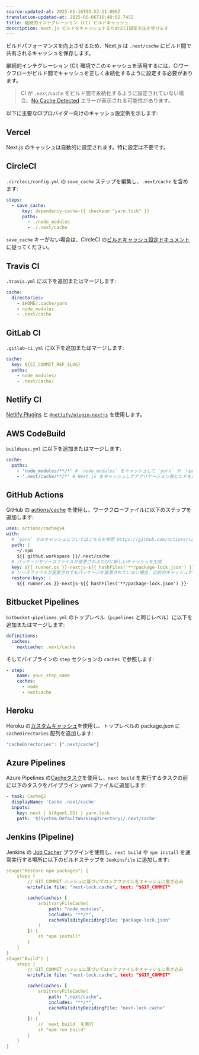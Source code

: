 ```yaml
---
source-updated-at: 2025-05-16T04:52:11.000Z
translation-updated-at: 2025-06-06T16:40:02.745Z
title: 継続的インテグレーション (CI) ビルドキャッシュ
description: Next.js ビルドをキャッシュするためのCI設定方法を学びます
---
```


ビルドパフォーマンスを向上させるため、Next.js は `.next/cache` にビルド間で共有されるキャッシュを保存します。

継続的インテグレーション (CI) 環境でこのキャッシュを活用するには、CIワークフローがビルド間でキャッシュを正しく永続化するように設定する必要があります。

> CI が `.next/cache` をビルド間で永続化するように設定されていない場合、[No Cache Detected](/docs/messages/no-cache) エラーが表示される可能性があります。

以下に主要なCIプロバイダー向けのキャッシュ設定例を示します:

## Vercel

Next.js のキャッシュは自動的に設定されます。特に設定は不要です。

## CircleCI

`.circleci/config.yml` の `save_cache` ステップを編集し、`.next/cache` を含めます:

```yaml
steps:
  - save_cache:
      key: dependency-cache-{{ checksum "yarn.lock" }}
      paths:
        - ./node_modules
        - ./.next/cache
```

`save_cache` キーがない場合は、CircleCI の[ビルドキャッシュ設定ドキュメント](https://circleci.com/docs/2.0/caching/)に従ってください。

## Travis CI

`.travis.yml` に以下を追加またはマージします:

```yaml
cache:
  directories:
    - $HOME/.cache/yarn
    - node_modules
    - .next/cache
```

## GitLab CI

`.gitlab-ci.yml` に以下を追加またはマージします:

```yaml
cache:
  key: ${CI_COMMIT_REF_SLUG}
  paths:
    - node_modules/
    - .next/cache/
```

## Netlify CI

[Netlify Plugins](https://www.netlify.com/products/build/plugins/) と [`@netlify/plugin-nextjs`](https://www.npmjs.com/package/@netlify/plugin-nextjs) を使用します。

## AWS CodeBuild

`buildspec.yml` に以下を追加またはマージします:

```yaml
cache:
  paths:
    - 'node_modules/**/*' # `node_modules` をキャッシュして `yarn` や `npm i` を高速化
    - '.next/cache/**/*' # Next.js をキャッシュしてアプリケーション再ビルドを高速化
```

## GitHub Actions

GitHub の [actions/cache](https://github.com/actions/cache) を使用し、ワークフローファイルに以下のステップを追加します:

```yaml
uses: actions/cache@v4
with:
  # `yarn` でのキャッシュについてはこちらを参照 https://github.com/actions/cache/blob/main/examples.md#node---yarn または actions/setup-node のキャッシュ機能を活用できます https://github.com/actions/setup-node
  path: |
    ~/.npm
    ${{ github.workspace }}/.next/cache
  # パッケージやソースファイルが変更されるたびに新しいキャッシュを生成
  key: ${{ runner.os }}-nextjs-${{ hashFiles('**/package-lock.json') }}-${{ hashFiles('**/*.js', '**/*.jsx', '**/*.ts', '**/*.tsx') }}
  # ソースファイルが変更されてもパッケージが変更されていない場合、以前のキャッシュからリビルド
  restore-keys: |
    ${{ runner.os }}-nextjs-${{ hashFiles('**/package-lock.json') }}-
```

## Bitbucket Pipelines

`bitbucket-pipelines.yml` のトップレベル（`pipelines` と同じレベル）に以下を追加またはマージします:

```yaml
definitions:
  caches:
    nextcache: .next/cache
```

そしてパイプラインの `step` セクションの `caches` で参照します:

```yaml
- step:
    name: your_step_name
    caches:
      - node
      - nextcache
```

## Heroku

Heroku の[カスタムキャッシュ](https://devcenter.heroku.com/articles/nodejs-support#custom-caching)を使用し、トップレベルの package.json に `cacheDirectories` 配列を追加します:

```javascript
"cacheDirectories": [".next/cache"]
```

## Azure Pipelines

Azure Pipelines の[Cacheタスク](https://docs.microsoft.com/en-us/azure/devops/pipelines/tasks/utility/cache)を使用し、`next build` を実行するタスクの前に以下のタスクをパイプライン yaml ファイルに追加します:

```yaml
- task: Cache@2
  displayName: 'Cache .next/cache'
  inputs:
    key: next | $(Agent.OS) | yarn.lock
    path: '$(System.DefaultWorkingDirectory)/.next/cache'
```

## Jenkins (Pipeline)

Jenkins の [Job Cacher](https://www.jenkins.io/doc/pipeline/steps/jobcacher/) プラグインを使用し、`next build` や `npm install` を通常実行する場所に以下のビルドステップを `Jenkinsfile` に追加します:

```yaml
stage("Restore npm packages") {
    steps {
        // GIT_COMMIT ハッシュに基づいてロックファイルをキャッシュに書き込み
        writeFile file: "next-lock.cache", text: "$GIT_COMMIT"

        cache(caches: [
            arbitraryFileCache(
                path: "node_modules",
                includes: "**/*",
                cacheValidityDecidingFile: "package-lock.json"
            )
        ]) {
            sh "npm install"
        }
    }
}
stage("Build") {
    steps {
        // GIT_COMMIT ハッシュに基づいてロックファイルをキャッシュに書き込み
        writeFile file: "next-lock.cache", text: "$GIT_COMMIT"

        cache(caches: [
            arbitraryFileCache(
                path: ".next/cache",
                includes: "**/*",
                cacheValidityDecidingFile: "next-lock.cache"
            )
        ]) {
            // `next build` を実行
            sh "npm run build"
        }
    }
}
```